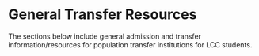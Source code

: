 # General Transfer Resources {#general}

The sections below include general admission and transfer information/resources for population transfer institutions for LCC students.